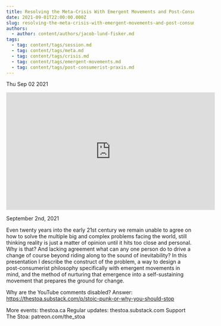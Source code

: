 ```yaml
---
title: Resolving the Meta-Crisis With Emergent Movements and Post-Consumerist Praxis
date: 2021-09-01T22:00:00.000Z
slug: resolving-the-meta-crisis-with-emergent-movements-and-post-consumerist-praxis
authors:
  - author: content/authors/jacob-lund-fisker.md
tags:
  - tag: content/tags/session.md
  - tag: content/tags/meta.md
  - tag: content/tags/crisis.md
  - tag: content/tags/emergent-movements.md
  - tag: content/tags/post-consumerist-praxis.md
---
```






Thu Sep 02 2021

<iframe width="560" height="315" src="https://www.youtube.com/embed/0MGQgQZHx1Q" title="Resolving the Meta-Crisis With Emergent Movements and Post-Consumerist Praxis w/ Jacob Lund Fisker" frameborder="0" allow="accelerometer; autoplay; clipboard-write; encrypted-media; gyroscope; picture-in-picture" allowfullscreen ></iframe>

September 2nd, 2021

Even twenty years into the early 21st century we remain unable to agree on how to solve the multiple big and complex problems facing the world, still thinking reality is just a matter of opinion until it hits too close and personal. Why is that? And lacking agreement what can any one person do to drive a change of course beyond riding along to the sound of inevitability? In this presentation I describe the construct of the problem, a way to design a post-consumerist philosophy specifically with emergent movements in mind, and the method of nurturing that emergence into a self-sustaining movement that prepares the ground for change.

Why are the YouTube comments disabled? Answer: https://thestoa.substack.com/p/stoic-punk-or-why-you-should-stop

More events: thestoa.ca
Regular updates: thestoa.substack.com
Support The Stoa: patreon.com/the_stoa


